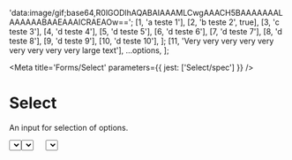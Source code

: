 

  'data:image/gif;base64,R0lGODlhAQABAIAAAMLCwgAAACH5BAAAAAAALAAAAAABAAEAAAICRAEAOw==';
  [1, 'a teste 1'],
  [2, 'b teste 2', true],
  [3, 'c teste 3'],
  [4, 'd teste 4'],
  [5, 'd teste 5'],
  [6, 'd teste 6'],
  [7, 'd teste 7'],
  [8, 'd teste 8'],
  [9, 'd teste 9'],
  [10, 'd teste 10'],
];
  [11, 'Very very very very very very very very very large text'],
  ...options,
];

<Meta title='Forms/Select' parameters={{ jest: ['Select/spec'] }} />

# Select

An input for selection of options.

<Canvas>
  <Story name='Default'>
    <Select width='250px' placeholder='Placeholder here...' options={options} />
  </Story>
</Canvas>

<Canvas>
  <Story name='Error'>
    <Select
      width='250px'
      error
      placeholder='Placeholder here...'
      options={options}
    />
  </Story>
</Canvas>

<Canvas>
  <Story name='Disabled'>
    <Select
      width='250px'
      disabled
      placeholder='Placeholder here...'
      options={options}
    />
  </Story>
</Canvas>

#### No Placeholder

<Canvas>
  <Story name='No Placeholder'>
    <Select width='250px' options={options} />
  </Story>
</Canvas>

<ArgsTable of={Select} />

# Select with filter

An input for selection of options.

<Canvas>
  <Story name='Select with filter'>
    <SelectFiltered
      width='250px'
      placeholder='Placeholder here...'
      options={options}
    />
  </Story>
</Canvas>

<Canvas>
  <Story name='Select with filter and ellipses'>
    <SelectFiltered
      width='250px'
      value={11}
      placeholder='Placeholder here...'
      options={optionsEllipses}
    />
  </Story>
</Canvas>

<Canvas>
  <Story name='Select with filter and error'>
    <SelectFiltered
      width='250px'
      error
      placeholder='Placeholder here...'
      options={options}
    />
  </Story>
</Canvas>

<Canvas>
  <Story name='Select with filter and disabled'>
    <SelectFiltered
      width='250px'
      disabled
      error
      placeholder='Placeholder here...'
      options={options}
    />
  </Story>
</Canvas>

<ArgsTable of={SelectFiltered} />
